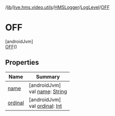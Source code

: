/[lib](/api-reference/android/v2/home/content)/[live.hms.video.utils](../../../index)/[HMSLogger](../../index)/[LogLevel](../index)/[OFF](index)

# OFF

[androidJvm]\
[OFF](index)()

## Properties

| Name               | Summary                                                                                                              |
| ------------------ | -------------------------------------------------------------------------------------------------------------------- |
| [name](name)       | [androidJvm]<br />val [name](name): [String](https://kotlinlang.org/api/latest/jvm/stdlib/kotlin/-string/index.html) |
| [ordinal](ordinal) | [androidJvm]<br />val [ordinal](ordinal): [Int](https://kotlinlang.org/api/latest/jvm/stdlib/kotlin/-int/index.html) |
